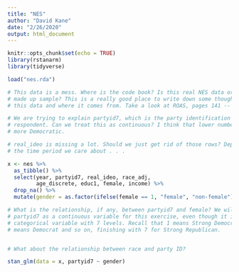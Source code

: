 ```yaml
---
title: "NES"
author: "David Kane"
date: "2/26/2020"
output: html_document
---
```


```r
knitr::opts_chunk$set(echo = TRUE)
library(rstanarm)
library(tidyverse)

load("nes.rda")
```

```r
# This data is a mess. Where is the code book? Is this real NES data or some bs
# made up sample? This is a really good place to write down some thoughts on
# this data and where it comes from. Take a look at ROAS, pages 141 -- 142.

# We are trying to explain partyid7, which is the party identification of each
# respondent. Can we treat this as continuous? I think that lower numbers mean
# more Democratic.

# real_ideo is missing a lot. Should we just get rid of those rows? Depends on
# the time period we care about . . .

x <- nes %>% 
  as_tibble() %>% 
  select(year, partyid7, real_ideo, race_adj, 
         age_discrete, educ1, female, income) %>% 
  drop_na() %>% 
  mutate(gender = as.factor(ifelse(female == 1, "female", "non-female")))
```

```r
# What is the relationship, if any, between partyid7 and female? We will treat
# partyid7 as a continuous variable for this exercise, even though it is a
# categorical variable with 7 levels. Recall that 1 means Strong Democrat, 2
# means Democrat and so on, finishing with 7 for Strong Republican.


# What about the relationship between race and party ID?

stan_glm(data = x, partyid7 ~ gender)
```

